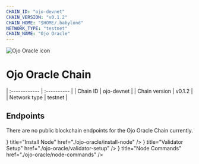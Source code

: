 ```yaml
---
CHAIN_ID: "ojo-devnet"
CHAIN_VERSION: "v0.1.2"
CHAIN_HOME: "$HOME/.babylond"
NETWORK_TYPE: "testnet"
CHAIN_NAME: "Ojo Oracle"
---
```


![Ojo Oracle icon](/public/icons/ojoIcon.webp)

# Ojo Oracle Chain

| :------------      | :----------      |
| Chain ID           | ojo-devnet      |
| Chain version      | v0.1.2  |
| Network type       | testnet   |

## Endpoints

There are no public blockchain endpoints for the Ojo Oracle Chain currently. 

<Cards>
  <Card
    icon={<ChevronRightIcon />}
    title="Install Node"
    href="./ojo-oracle/install-node"
  />
  <Card
    icon={<ChevronRightIcon />}
    title="Validator Setup"
    href="./ojo-oracle/validator-setup"
  />
  <Card
    icon={<ChevronRightIcon />}
    title="Node Commands"
    href="./ojo-oracle/node-commands"
  />
</Cards>